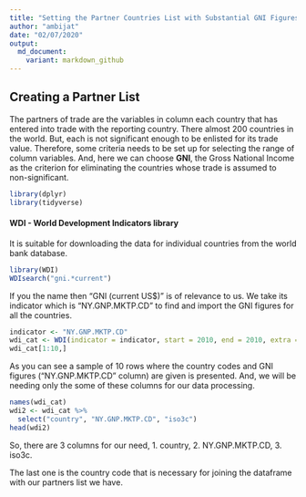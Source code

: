 ```yaml
---
title: "Setting the Partner Countries List with Substantial GNI Figures."
author: "ambijat"
date: "02/07/2020"
output:
  md_document:
    variant: markdown_github
---
```


## Creating a Partner List

The partners of trade are the variables in column each country that has entered into trade with the reporting country. There almost 200 countries in the world. But, each is not significant enough to be enlisted for its trade value. Therefore, some criteria needs to be set up for selecting the range of column variables. And, here we can choose **GNI**, the Gross National Income as the criterion for eliminating the countries whose trade is assumed to non-significant.

```r
library(dplyr)
library(tidyverse)
```
#### WDI - World Development Indicators library
It is suitable for downloading the data for individual countries from the world bank database.
```r
library(WDI)
WDIsearch("gni.*current")
```
If you the name then "GNI (current US$)" is of relevance to us. We take its indicator which is "NY.GNP.MKTP.CD" to find and import the GNI figures for all the countries.
```r
indicator <- "NY.GNP.MKTP.CD"
wdi_cat <- WDI(indicator = indicator, start = 2010, end = 2010, extra = T)
wdi_cat[1:10,]
```
As you can see a sample of 10 rows where the country codes and GNI figures ("NY.GNP.MKTP.CD" column) are given is presented. And, we will be needing only the some of these columns for our data processing.

```r
names(wdi_cat)
wdi2 <- wdi_cat %>%
  select("country", "NY.GNP.MKTP.CD", "iso3c")
head(wdi2)
```
So, there are 3 columns for our need, 
1. country, 
2. NY.GNP.MKTP.CD, 
3. iso3c. 

The last one is the country code that is necessary for joining the dataframe with our partners list we have.


